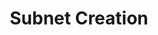 ---
title: Subnet Creation
description: A quick review of creating a Subnet blockchain on Avalanche - the foundation for our permissioned L1.
updated: 2025-03-19
authors: [nicolasarnedo]
icon: BookOpen
---